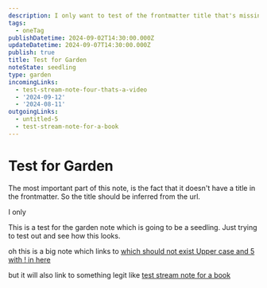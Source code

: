 ```yaml
---
description: I only want to test of the frontmatter title that's missing will still get a title based of the URL structure. What do you think?
tags:
  - oneTag
publishDatetime: 2024-09-02T14:30:00.000Z
updateDatetime: 2024-09-07T14:30:00.000Z
publish: true
title: Test for Garden
noteState: seedling
type: garden
incomingLinks:
  - test-stream-note-four-thats-a-video
  - '2024-09-12'
  - '2024-08-11'
outgoingLinks:
  - untitled-5
  - test-stream-note-for-a-book
---
```

# Test for Garden

The most important part of this note, is the fact that it doesn't have a title in the frontmatter. So the title should be inferred from the url.

I only

This is a test for the garden note which is going to be a seedling. Just trying to test out and see how this looks.

oh this is a big note which links to [which should not exist Upper case and 5 with ! in here](/unpublished) 

but it will also link to something legit like [test stream note for a book](test-stream-note-for-a-book)